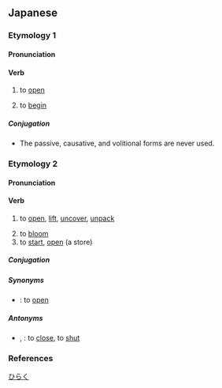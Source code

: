 ==Japanese==

===Etymology 1===
{{ja-kanjitab|あ|sort=あく|yomi=kun}}

====Pronunciation====
{{ja-pron|あく|acc=0|acc_ref=DJR|yomi=k}}
{{ja-ojad|開く:あく}}

====Verb====
{{ja-verb|type=1|tr=intrans|あく}}
{{ja-vp|開ける|開く|あける|あく}}

# to [[open]]
#: {{ja-usex|彼%女のシャツに小さな穴が'''開いています'''。|かの%じょ の シャツ に ちいさな あな が '''あいて います'''。|There is a small hole on her shirt.|lit=A small hole is '''opening''' on her shirt.}}
# to [[begin]]
#: {{rfex|ja}}

=====Conjugation=====
* The passive, causative, and volitional forms are never used.

{{ja-go-ku|あ}}
{{ja-conj-bungo|あ|4-k}}

===Etymology 2===
{{ja-kanjitab|ひら|sort=ひらく|yomi=kun}}

====Pronunciation====
{{ja-pron|ひらく|acc=2|acc_ref=DJR|yomi=k}}
{{ja-ojad|開く:ひらく}}

====Verb====
{{ja-verb|type=1|tr=both|ひらく}}
{{ja-vp|開く|開ける|ひらく|ひらける}}

# to [[open]], [[lift]], [[uncover]], [[unpack]]
#: {{ja-usex|何かが'''開く'''。|なにか が '''ひらく'''。|[something] '''opens'''.}}
#: {{ja-usex|誰かが何かを'''開く'''。|だれか が なにか を '''ひらく'''。|[someone] '''opens''' [something].}}
# to [[bloom]]
# to [[start]], [[open]] (a store)

=====Conjugation=====
{{ja-go-ku|ひら}}
{{ja-conj-bungo|ひら|4-k}}

=====Synonyms=====
* {{ja-r|開ける|あける}}: to [[open]]

=====Antonyms=====
* {{ja-r|閉める|しめる}}, {{ja-r|閉じる|とじる}}: to [[close]], to [[shut]]

===References===
<references/>

[[Category:Japanese basic words|ひらく]]
{{cln|ja|words with multiple readings}}